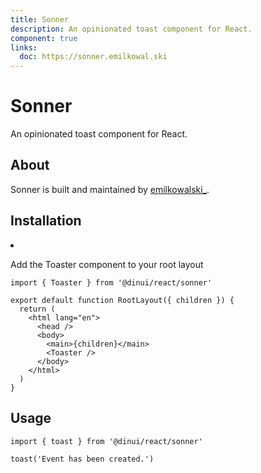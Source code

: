```yaml
---
title: Sonner
description: An opinionated toast component for React.
component: true
links:
  doc: https://sonner.emilkowal.ski
---
```


# Sonner

An opinionated toast component for React.


<Example path="ui/sonner-demo" />

## About

Sonner is built and maintained by [emilkowalski\_](https://twitter.com/emilkowalski_).

## Installation


<InstallationGuide path="ui/sonner">
<li>
  <p>Add the Toaster component to your root layout</p>

```tsx
import { Toaster } from '@dinui/react/sonner'

export default function RootLayout({ children }) {
  return (
    <html lang="en">
      <head />
      <body>
        <main>{children}</main>
        <Toaster />
      </body>
    </html>
  )
}
```

</li>
</InstallationGuide>

## Usage

```tsx
import { toast } from '@dinui/react/sonner'
```

```tsx
toast('Event has been created.')
```
